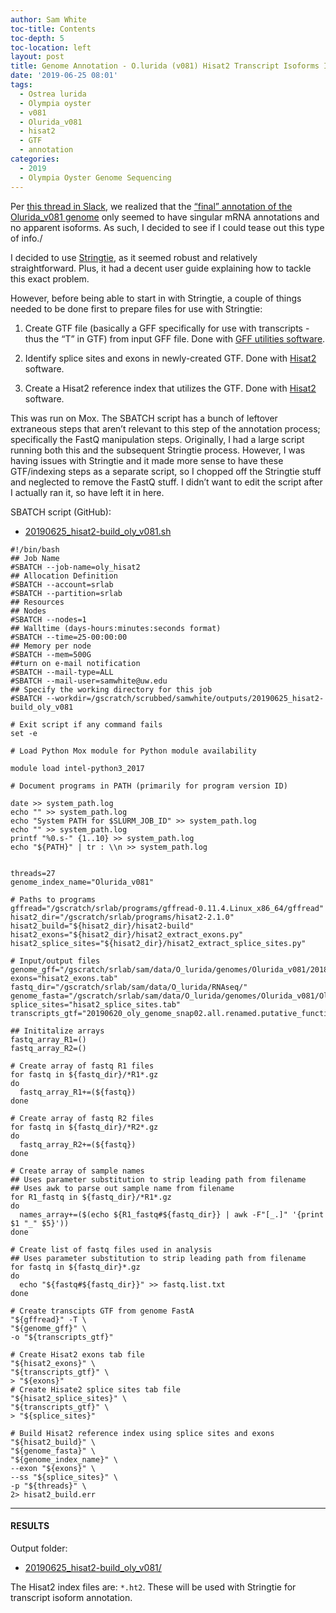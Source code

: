 ```yaml
---
author: Sam White
toc-title: Contents
toc-depth: 5
toc-location: left
layout: post
title: Genome Annotation - O.lurida (v081) Hisat2 Transcript Isoforms Index
date: '2019-06-25 08:01'
tags:
  - Ostrea lurida
  - Olympia oyster
  - v081
  - Olurida_v081
  - hisat2
  - GTF
  - annotation
categories:
  - 2019
  - Olympia Oyster Genome Sequencing
---
```

Per [this thread in Slack](https://genefish.slack.com/archives/GHB1LCNRW/p1560979157005300?thread_ts=1560978863.004100&cid=GHB1LCNRW), we realized that the ["final" annotation of the Olurida_v081 genome](https://robertslab.github.io/sams-notebook/posts/2019/2019-01-09-Annotation---Olurida_v081-MAKER-Functional-Annotations-on-Mox/) only seemed to have singular mRNA annotations and no apparent isoforms. As such, I decided to see if I could tease out this type of info./

I decided to use [Stringtie](https://ccb.jhu.edu/software/stringtie/index.shtml), as it seemed robust and relatively straightforward. Plus, it had a decent user guide explaining how to tackle this exact problem.

However, before being able to start in with Stringtie, a couple of things needed to be done first to prepare files for use with Stringtie:

1. Create GTF file (basically a GFF specifically for use with transcripts - thus the "T" in GTF) from input GFF file. Done with [GFF utilities software](http://ccb.jhu.edu/software/stringtie/gff.shtml).

2. Identify splice sites and exons in newly-created GTF. Done with [Hisat2](https://ccb.jhu.edu/software/hisat2/manual.shtml) software.

2. Create a Hisat2 reference index that utilizes the GTF. Done with [Hisat2](https://ccb.jhu.edu/software/hisat2/manual.shtml) software.


This was run on Mox. The SBATCH script has a bunch of leftover extraneous steps that aren't relevant to this step of the annotation process; specifically the FastQ manipulation steps. Originally, I had a large script running both this and the subsequent Stringtie process. However, I was having issues with Stringtie and it made more sense to have these GTF/indexing steps as a separate script, so I chopped off the Stringtie stuff and neglected to remove the FastQ stuff. I didn't want to edit the script after I actually ran it, so have left it in here.

SBATCH script (GitHub):

- [20190625_hisat2-build_oly_v081.sh](https://github.com/RobertsLab/sams-notebook/blob/master/sbatch_scripts/20190625_hisat2-build_oly_v081.sh)

```shell
#!/bin/bash
## Job Name
#SBATCH --job-name=oly_hisat2
## Allocation Definition
#SBATCH --account=srlab
#SBATCH --partition=srlab
## Resources
## Nodes
#SBATCH --nodes=1
## Walltime (days-hours:minutes:seconds format)
#SBATCH --time=25-00:00:00
## Memory per node
#SBATCH --mem=500G
##turn on e-mail notification
#SBATCH --mail-type=ALL
#SBATCH --mail-user=samwhite@uw.edu
## Specify the working directory for this job
#SBATCH --workdir=/gscratch/scrubbed/samwhite/outputs/20190625_hisat2-build_oly_v081

# Exit script if any command fails
set -e

# Load Python Mox module for Python module availability

module load intel-python3_2017

# Document programs in PATH (primarily for program version ID)

date >> system_path.log
echo "" >> system_path.log
echo "System PATH for $SLURM_JOB_ID" >> system_path.log
echo "" >> system_path.log
printf "%0.s-" {1..10} >> system_path.log
echo "${PATH}" | tr : \\n >> system_path.log


threads=27
genome_index_name="Olurida_v081"

# Paths to programs
gffread="/gscratch/srlab/programs/gffread-0.11.4.Linux_x86_64/gffread"
hisat2_dir="/gscratch/srlab/programs/hisat2-2.1.0"
hisat2_build="${hisat2_dir}/hisat2-build"
hisat2_exons="${hisat2_dir}/hisat2_extract_exons.py"
hisat2_splice_sites="${hisat2_dir}/hisat2_extract_splice_sites.py"

# Input/output files
genome_gff="/gscratch/srlab/sam/data/O_lurida/genomes/Olurida_v081/20181127_oly_genome_snap02.all.renamed.putative_function.domain_added.gff"
exons="hisat2_exons.tab"
fastq_dir="/gscratch/srlab/sam/data/O_lurida/RNAseq/"
genome_fasta="/gscratch/srlab/sam/data/O_lurida/genomes/Olurida_v081/Olurida_v081.fa"
splice_sites="hisat2_splice_sites.tab"
transcripts_gtf="20190620_oly_genome_snap02.all.renamed.putative_function.domain_added.transcripts.gtf"

## Inititalize arrays
fastq_array_R1=()
fastq_array_R2=()

# Create array of fastq R1 files
for fastq in ${fastq_dir}/*R1*.gz
do
  fastq_array_R1+=(${fastq})
done

# Create array of fastq R2 files
for fastq in ${fastq_dir}/*R2*.gz
do
  fastq_array_R2+=(${fastq})
done

# Create array of sample names
## Uses parameter substitution to strip leading path from filename
## Uses awk to parse out sample name from filename
for R1_fastq in ${fastq_dir}/*R1*.gz
do
  names_array+=($(echo ${R1_fastq#${fastq_dir}} | awk -F"[_.]" '{print $1 "_" $5}'))
done

# Create list of fastq files used in analysis
## Uses parameter substitution to strip leading path from filename
for fastq in ${fastq_dir}*.gz
do
  echo "${fastq#${fastq_dir}}" >> fastq.list.txt
done

# Create transcipts GTF from genome FastA
"${gffread}" -T \
"${genome_gff}" \
-o "${transcripts_gtf}"

# Create Hisat2 exons tab file
"${hisat2_exons}" \
"${transcripts_gtf}" \
> "${exons}"
# Create Hisate2 splice sites tab file
"${hisat2_splice_sites}" \
"${transcripts_gtf}" \
> "${splice_sites}"

# Build Hisat2 reference index using splice sites and exons
"${hisat2_build}" \
"${genome_fasta}" \
"${genome_index_name}" \
--exon "${exons}" \
--ss "${splice_sites}" \
-p "${threads}" \
2> hisat2_build.err
```

---

#### RESULTS

Output folder:

- [20190625_hisat2-build_oly_v081/](https://gannet.fish.washington.edu/Atumefaciens/20190625_hisat2-build_oly_v081/)

The Hisat2 index files are: `*.ht2`. These will be used with Stringtie for transcript isoform annotation.
